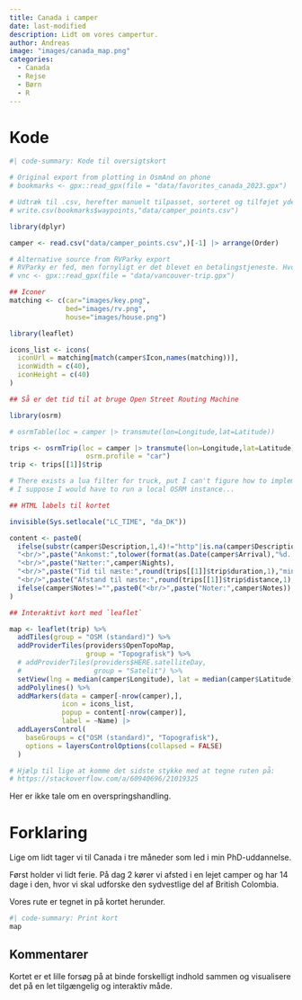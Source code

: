 ```yaml
---
title: Canada i camper
date: last-modified
description: Lidt om vores campertur.
author: Andreas
image: "images/canada_map.png"
categories:
  - Canada
  - Rejse
  - Børn
  - R
---
```


# Kode

```r
#| code-summary: Kode til oversigtskort

# Original export from plotting in OsmAnd on phone
# bookmarks <- gpx::read_gpx(file = "data/favorites_canada_2023.gpx")

# Udtræk til .csv, herefter manuelt tilpasset, sorteret og tilføjet yderligere data.
# write.csv(bookmarks$waypoints,"data/camper_points.csv")

library(dplyr)

camper <- read.csv("data/camper_points.csv",)[-1] |> arrange(Order)

# Alternative source from RVParky export
# RVParky er fed, men fornyligt er det blevet en betalingstjeneste. Hvorfor er den ikke integreret i OSM?
# vnc <- gpx::read_gpx(file = "data/vancouver-trip.gpx")

## Iconer
matching <- c(car="images/key.png", 
              bed="images/rv.png", 
              house="images/house.png")

library(leaflet)

icons_list <- icons(
  iconUrl = matching[match(camper$Icon,names(matching))],
  iconWidth = c(40),
  iconHeight = c(40)
)

## Så er det tid til at bruge Open Street Routing Machine

library(osrm)

# osrmTable(loc = camper |> transmute(lon=Longitude,lat=Latitude))

trips <- osrmTrip(loc = camper |> transmute(lon=Longitude,lat=Latitude), overview = "full",
                   osrm.profile = "car")
trip <- trips[[1]]$trip

# There exists a lua filter for truck, put I can't figure how to implement.
# I suppose I would have to run a local OSRM instance...

## HTML labels til kortet

invisible(Sys.setlocale("LC_TIME", "da_DK"))

content <- paste0(
  ifelse(substr(camper$Description,1,4)!="http"|is.na(camper$Description),paste0("<br/>",camper$Name),paste0("<b><a href='",camper$Description,"'>",camper$Name,"</a></b>")),
  "<br/>",paste("Ankomst:",tolower(format(as.Date(camper$Arrival),"%d. %B"))),
  "<br/>",paste("Nætter:",camper$Nights),
  "<br/>",paste("Tid til næste:",round(trips[[1]]$trip$duration,1),"min"),
  "<br/>",paste("Afstand til næste:",round(trips[[1]]$trip$distance,1),"km"),
  ifelse(camper$Notes!="",paste0("<br/>",paste("Noter:",camper$Notes)),"")
)

## Interaktivt kort med `leaflet`

map <- leaflet(trip) %>%
  addTiles(group = "OSM (standard)") %>%
  addProviderTiles(providers$OpenTopoMap,
                   group = "Topografisk") %>%
  # addProviderTiles(providers$HERE.satelliteDay,
  #                  group = "Satelit") %>%
  setView(lng = median(camper$Longitude), lat = median(camper$Latitude), zoom = 7) %>%
  addPolylines() %>%
  addMarkers(data = camper[-nrow(camper),],
             icon = icons_list,
             popup = content[-nrow(camper)], 
             label = ~Name) |> 
  addLayersControl(
    baseGroups = c("OSM (standard)", "Topografisk"),
    options = layersControlOptions(collapsed = FALSE)
  )

# Hjælp til lige at komme det sidste stykke med at tegne ruten på:
# https://stackoverflow.com/a/60940696/21019325
```

Her er ikke tale om en overspringshandling.

# Forklaring

Lige om lidt tager vi til Canada i tre måneder som led i min PhD-uddannelse.

Først holder vi lidt ferie. På dag 2 kører vi afsted i en lejet camper og har 14 dage i den, hvor vi skal udforske den sydvestlige del af British Colombia.

Vores rute er tegnet in på kortet herunder.

```r
#| code-summary: Print kort
map
```

## Kommentarer

Kortet er et lille forsøg på at binde forskelligt indhold sammen og visualisere det på en let tilgængelig og interaktiv måde.
